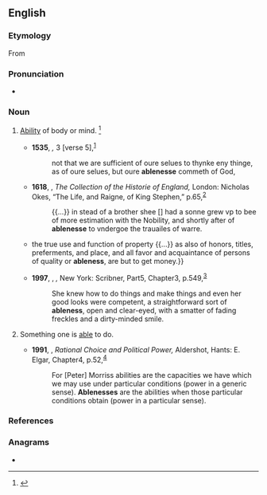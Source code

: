 ==English==

===Etymology===
From {{suffix|en|able|ness}}

===Pronunciation===
* {{a|US}} {{IPA|en|/ˈeɪ.bl̩.nəs/}}

===Noun===
{{en-noun|-|+}}

# {{lb|en|uncountable|now|rare}} [[ability|Ability]] of body or mind. {{defdate|First attested from around 1350 to 1470.}}<ref>{{R:SOED5|page=5}}</ref>
#: {{syn|en|force|power|vigour}}
#* '''1535''', ''{{w|Coverdale Bible}},'' {{w|Second Epistle to the Corinthians|2 Corinthians}}{{nbsp}}3 [verse 5],<sup>[http://name.umdl.umich.edu/A10349.0001.001]</sup>
#*: not that we are sufficient of oure selues to thynke eny thinge, as of oure selues, but oure '''ablenesse''' commeth of God,
#* '''1618''', {{w|Samuel Daniel}}, ''The Collection of the Historie of England,'' London: Nicholas Okes, “The Life, and Raigne, of King Stephen,” p.{{nbsp}}65,<sup>[http://name.umdl.umich.edu/A19824.0001.001]</sup>
#*: {{...}} in stead of a brother shee <nowiki>[</nowiki>{{w|Empress Matilda}}<nowiki>]</nowiki> had a sonne grew vp to bee of more estimation with the Nobility, and shortly after of '''ablenesse''' to vndergoe the trauailes of warre.
#* {{RQ:Bierce Dictionary|entry=income|year=1906|page=183|passage={{...}} the true use and function of property {{...}} as also of honors, titles, preferments, and place, and all favor and acquaintance of persons of quality or '''ableness''', are but to get money.}}
#* '''1997''', {{w|Don DeLillo}}, ''{{w|Underworld (novel)|Underworld}},'' New York: Scribner, Part{{nbsp}}5, Chapter{{nbsp}}3, p.{{nbsp}}549,<sup>[https://archive.org/details/underworlddeli00deli/page/549/mode/1up?q=ableness]</sup>
#*: She knew how to do things and make things and even her good looks were competent, a straightforward sort of '''ableness''', open and clear-eyed, with a smatter of fading freckles and a dirty-minded smile.
# {{lb|en|countable|rare}} Something one is [[able]] to do.
#: {{syn|en|ability|capacity|competency}}
#* '''1991''', {{w|Keith Dowding}}, ''Rational Choice and Political Power,'' Aldershot, Hants: E. Elgar, Chapter{{nbsp}}4, p.{{nbsp}}52,<sup>[https://archive.org/details/rationalchoicepo0000dowd/page/52/mode/1up?q=ablenesses]</sup>
#*: For [Peter] Morriss abilities are the capacities we have which we may use under particular conditions (power in a generic sense). '''Ablenesses''' are the abilities when those particular conditions obtain (power in a particular sense).

===References===
<references/>

===Anagrams===
* {{anagrams|en|a=abeelnss|beanless|blaeness|sensable}}